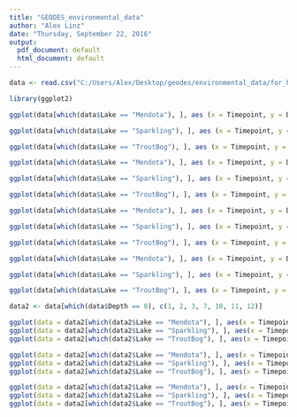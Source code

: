 ```yaml
---
title: "GEODES_environmental_data"
author: "Alex Linz"
date: "Thursday, September 22, 2016"
output:
  pdf_document: default
  html_document: default
---
```


```r
data <- read.csv("C:/Users/Alex/Desktop/geodes/environmental_data/for_humans/compiled_field_data_for_R.csv", header = T)

library(ggplot2)

```


```r
ggplot(data[which(data$Lake == "Mendota"), ], aes (x = Timepoint, y = Depth, fill = DO)) + theme_bw()  + geom_tile(stat = "identity") + labs(title = "Lake Mendota") + scale_y_reverse() + scale_fill_gradient2(low = "darkblue", mid = "cornflowerblue", high = "cadetblue1", midpoint = 5) + geom_hline(aes(yintercept = 7), color = "black", size = 1)

ggplot(data[which(data$Lake == "Sparkling"), ], aes (x = Timepoint, y = Depth, fill = DO)) + theme_bw()  + geom_tile(stat = "identity") + labs(title = "Sparkling Lake") + scale_y_reverse() + scale_fill_gradient2(low = "darkblue", mid = "cornflowerblue", high = "cadetblue1", midpoint = 5) + geom_hline(aes(yintercept = 4), color = "black", size = 1)

ggplot(data[which(data$Lake == "TroutBog"), ], aes (x = Timepoint, y = Depth, fill = DO)) + theme_bw()  + geom_tile(stat = "identity") + labs(title = "Trout Bog") + scale_y_reverse() + scale_fill_gradient2(low = "darkblue", mid = "cornflowerblue", high = "cadetblue1", midpoint = 5) + geom_hline(aes(yintercept = 1), color = "black", size = 1)

ggplot(data[which(data$Lake == "Mendota"), ], aes (x = Timepoint, y = Depth, fill = Temperature)) + theme_bw()  + geom_tile(stat = "identity") + labs(title = "Lake Mendota") + scale_y_reverse() + scale_fill_gradient2(low = "yellow", mid = "orange", high = "red", midpoint = 17) + geom_hline(aes(yintercept = 7), color = "black", size = 1)

ggplot(data[which(data$Lake == "Sparkling"), ], aes (x = Timepoint, y = Depth, fill = Temperature)) + theme_bw()  + geom_tile(stat = "identity") + labs(title = "Sparkling Lake") + scale_y_reverse() + scale_fill_gradient2(low = "yellow", mid = "orange", high = "red", midpoint = 17) + geom_hline(aes(yintercept = 4), color = "black", size = 1)

ggplot(data[which(data$Lake == "TroutBog"), ], aes (x = Timepoint, y = Depth, fill = Temperature)) + theme_bw()  + geom_tile(stat = "identity") + labs(title = "Trout Bog") + scale_y_reverse() + scale_fill_gradient2(low = "yellow", mid = "orange", high = "red", midpoint = 17) + geom_hline(aes(yintercept = 1), color = "black", size = 1)

ggplot(data[which(data$Lake == "Mendota"), ], aes (x = Timepoint, y = Depth, fill = pH)) + theme_bw()  + geom_tile(stat = "identity") + labs(title = "Lake Mendota") + scale_y_reverse() + scale_fill_gradient2(low = "magenta", mid = "orchid3", high = "purple4", midpoint = 8) + geom_hline(aes(yintercept = 7), color = "black", size = 1)

ggplot(data[which(data$Lake == "Sparkling"), ], aes (x = Timepoint, y = Depth, fill = pH)) + theme_bw()  + geom_tile(stat = "identity") + labs(title = "Sparkling Lake") + scale_y_reverse() + scale_fill_gradient2(low = "magenta", mid = "orchid3", high = "purple4", midpoint = 7.3) + geom_hline(aes(yintercept = 4), color = "black", size = 1)

ggplot(data[which(data$Lake == "TroutBog"), ], aes (x = Timepoint, y = Depth, fill = pH)) + theme_bw()  + geom_tile(stat = "identity") + labs(title = "Trout Bog") + scale_y_reverse() + scale_fill_gradient2(low = "magenta", mid = "orchid3", high = "purple4", midpoint = 4.25) + geom_hline(aes(yintercept = 1), color = "black", size = 1)

ggplot(data[which(data$Lake == "Mendota"), ], aes (x = Timepoint, y = Depth, fill = Conductivity)) + theme_bw()  + geom_tile(stat = "identity") + labs(title = "Lake Mendota") + scale_y_reverse() + scale_fill_gradient2(low = "slategray1", mid = "dodgerblue", high = "steelblue", midpoint = 630) + geom_hline(aes(yintercept = 7), color = "black", size = 1)

ggplot(data[which(data$Lake == "Sparkling"), ], aes (x = Timepoint, y = Depth, fill = Conductivity)) + theme_bw()  + geom_tile(stat = "identity") + labs(title = "Sparkling Lake") + scale_y_reverse() + scale_fill_gradient2(low = "slategray1", mid = "dodgerblue", high = "steelblue", midpoint = 750) + geom_hline(aes(yintercept = 4), color = "black", size = 1)

ggplot(data[which(data$Lake == "TroutBog"), ], aes (x = Timepoint, y = Depth, fill = Conductivity)) + theme_bw()  + geom_tile(stat = "identity") + labs(title = "Trout Bog") + scale_y_reverse() + scale_fill_gradient2(low = "slategray1", mid = "dodgerblue", high = "steelblue", midpoint = 30) + geom_hline(aes(yintercept = 1), color = "black", size = 1)

```

```r

data2 <- data[which(data$Depth == 0), c(1, 2, 3, 7, 10, 11, 12)]

ggplot(data = data2[which(data2$Lake == "Mendota"), ], aes(x = Timepoint, y = Light)) + geom_bar(stat = "identity", fill = "gold", color = "black") + theme_bw() + labs(title = "Lake Mendota - Surface PAR")
ggplot(data = data2[which(data2$Lake == "Sparkling"), ], aes(x = Timepoint, y = Light)) + geom_bar(stat = "identity", fill = "gold", color = "black") + theme_bw() + labs(title = "Sparkling Lake - Surface PAR")
ggplot(data = data2[which(data2$Lake == "TroutBog"), ], aes(x = Timepoint, y = Light)) + geom_bar(stat = "identity", fill = "gold", color = "black") + theme_bw() + labs(title = "TroutBog - Surface PAR")

ggplot(data = data2[which(data2$Lake == "Mendota"), ], aes(x = Timepoint, y = Chlorophyll)) + geom_bar(stat = "identity", fill = "forestgreen", color = "black") + theme_bw() + labs(title = "Lake Mendota - Chlorophyll")
ggplot(data = data2[which(data2$Lake == "Sparkling"), ], aes(x = Timepoint, y = Chlorophyll)) + geom_bar(stat = "identity", fill = "forestgreen", color = "black") + theme_bw() + labs(title = "Sparkling Lake - Chlorophyll")
ggplot(data = data2[which(data2$Lake == "TroutBog"), ], aes(x = Timepoint, y = Chlorophyll)) + geom_bar(stat = "identity", fill = "forestgreen", color = "black") + theme_bw() + labs(title = "TroutBog - Chlorophyll")

ggplot(data = data2[which(data2$Lake == "Mendota"), ], aes(x = Timepoint, y = Production)) + geom_bar(stat = "identity", fill = "darkred", color = "black") + theme_bw() + labs(title = "Lake Mendota - Protein Production")
ggplot(data = data2[which(data2$Lake == "Sparkling"), ], aes(x = Timepoint, y = Production)) + geom_bar(stat = "identity", fill = "darkred", color = "black") + theme_bw() + labs(title = "Sparkling Lake - Protein Production")
ggplot(data = data2[which(data2$Lake == "TroutBog"), ], aes(x = Timepoint, y = Production)) + geom_bar(stat = "identity", fill = "darkred", color = "black") + theme_bw() + labs(title = "TroutBog - Protein Production")
```